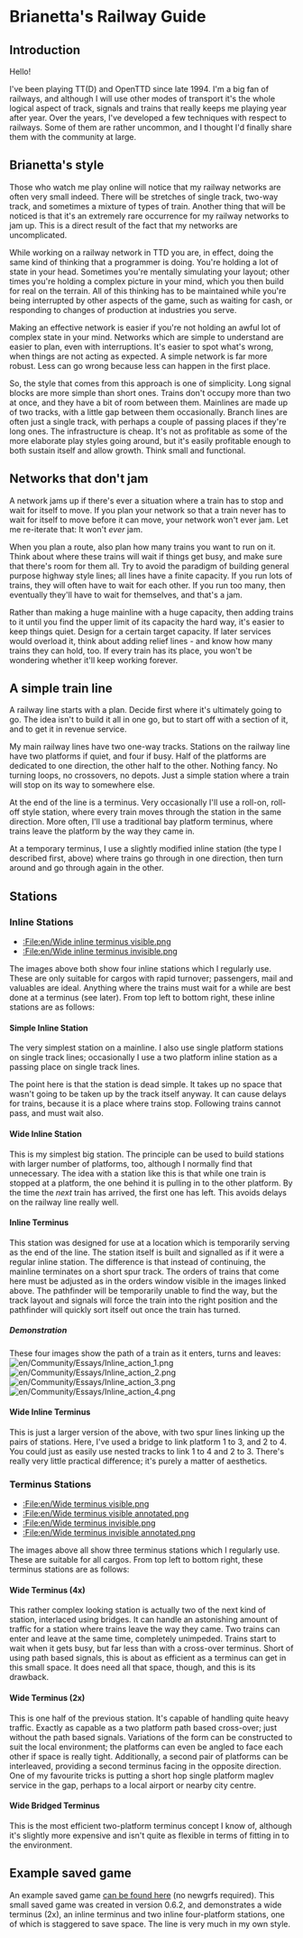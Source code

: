 =Brianetta's Railway Guide=
==Introduction==
Hello!

I've been playing TT(D) and OpenTTD since late 1994.  I'm a big fan of railways, and although I will use other modes of transport it's the whole logical aspect of track, signals and trains that really keeps me playing year after year.  Over the years, I've developed a few techniques with respect to railways.  Some of them are rather uncommon, and I thought I'd finally share them with the community at large.

==Brianetta's style==
Those who watch me play online will notice that my railway networks are often very small indeed.  There will be stretches of single track, two-way track, and sometimes a mixture of types of train.  Another thing that will be noticed is that it's an extremely rare occurrence for my railway networks to jam up.  This is a direct result of the fact that my networks are uncomplicated.

While working on a railway network in TTD you are, in effect, doing the same kind of thinking that a programmer is doing.  You're holding a lot of state in your head.  Sometimes you're mentally simulating your layout; other times you're holding a complex picture in your mind, which you then build for real on the terrain.  All of this thinking has to be maintained while you're being interrupted by other aspects of the game, such as waiting for cash, or responding to changes of production at industries you serve.

Making an effective network is easier if you're not holding an awful lot of complex state in your mind.  Networks which are simple to understand are easier to plan, even with interruptions.  It's easier to spot what's wrong, when things are not acting as expected.  A simple network is far more robust.  Less can go wrong because less can happen in the first place.

So, the style that comes from this approach is one of simplicity.  Long signal blocks are more simple than short ones.  Trains don't occupy more than two at once, and they have a bit of room between them.  Mainlines are made up of two tracks, with a little gap between them occasionally.  Branch lines are often just a single track, with perhaps a couple of passing places if they're long ones.  The infrastructure is cheap.  It's not as profitable as some of the more elaborate play styles going around, but it's easily profitable enough to both sustain itself and allow growth.  Think small and functional.

==Networks that don't jam==
A network jams up if there's ever a situation where a train has to stop and wait for itself to move.  If you plan your network so that a train never has to wait for itself to move before it can move, your network won't ever jam.  Let me re-iterate that:  It won't ''ever'' jam.

When you plan a route, also plan how many trains you want to run on it.  Think about where these trains will wait if things get busy, and make sure that there's room for them all.  Try to avoid the paradigm of building general purpose highway style lines; all lines have a finite capacity.  If you run lots of trains, they will often have to wait for each other.  If you run too many, then eventually they'll have to wait for themselves, and that's a jam.

Rather than making a huge mainline with a huge capacity, then adding trains to it until you find the upper limit of its capacity the hard way, it's easier to keep things quiet.  Design for a certain target capacity.  If later services would overload it, think about adding relief lines - and know how many trains they can hold, too.  If every train has its place, you won't be wondering whether it'll keep working forever.

==A simple train line==
A railway line starts with a plan.  Decide first where it's ultimately going to go.  The idea isn't to build it all in one go, but to start off with a section of it, and to get it in revenue service.

My main railway lines have two one-way tracks.  Stations on the railway line have two platforms if quiet, and four if busy.  Half of the platforms are dedicated to one direction, the other half to the other.  Nothing fancy.  No turning loops, no crossovers, no depots.  Just a simple station where a train will stop on its way to somewhere else.

At the end of the line is a terminus.  Very occasionally I'll use a roll-on, roll-off style station, where every train moves through the station in the same direction.  More often, I'll use a traditional bay platform terminus, where trains leave the platform by the way they came in.

At a temporary terminus, I use a slightly modified inline station (the type I described first, above) where trains go through in one direction, then turn around and go through again in the other.

==Stations==
===Inline Stations===
*[[:File:en/Wide inline terminus visible.png]]
*[[:File:en/Wide inline terminus invisible.png]]
The images above both show four inline stations which I regularly use.  These are only suitable for cargos with rapid turnover; passengers, mail and valuables are ideal.  Anything where the trains must wait for a while are best done at a terminus (see later).  From top left to bottom right, these inline stations are as follows:
====Simple Inline Station====
The very simplest station on a mainline.  I also use single platform stations on single track lines; occasionally I use a two platform inline station as a passing place on single track lines.

The point here is that the station is dead simple.  It takes up no space that wasn't going to be taken up by the track itself anyway.  It can cause delays for trains, because it is a place where trains stop.  Following trains cannot pass, and must wait also.
====Wide Inline Station====
This is my simplest big station.  The principle can be used to build stations with larger number of platforms, too, although I normally find that unnecessary.  The idea with a station like this is that while one train is stopped at a platform, the one behind it is pulling in to the other platform. By the time the ''next'' train has arrived, the first one has left.  This avoids delays on the railway line really well.
====Inline Terminus====
This station was designed for use at a location which is temporarily serving as the end of the line.  The station itself is built and signalled as if it were a regular inline station.  The difference is that instead of continuing, the mainline terminates on a short spur track.  The orders of trains that come here must be adjusted as in the orders window visible in the images linked above.  The pathfinder will be temporarily unable to find the way, but the track layout and signals will force the train into the right position and the pathfinder will quickly sort itself out once the train has turned.
=====Demonstration=====
These four images show the path of a train as it enters, turns and leaves:
[[File:en/Community/Essays/Inline action 1.png]]
[[File:en/Community/Essays/Inline action 2.png]]
[[File:en/Community/Essays/Inline action 3.png]]
[[File:en/Community/Essays/Inline action 4.png]]
====Wide Inline Terminus====
This is just a larger version of the above, with two spur lines linking up the pairs of stations.  Here, I've used a bridge to link platform 1 to 3, and 2 to 4.  You could just as easily use nested tracks to link 1 to 4 and 2 to 3.  There's really very little practical difference; it's purely a matter of aesthetics.
===Terminus Stations===
*[[:File:en/Wide terminus visible.png]]
*[[:File:en/Wide terminus visible annotated.png]]
*[[:File:en/Wide terminus invisible.png]]
*[[:File:en/Wide terminus invisible annotated.png]]
The images above all show three terminus stations which I regularly use.  These are suitable for all cargos.  From top left to bottom right, these terminus stations are as follows:
====Wide Terminus (4x)====
This rather complex looking station is actually two of the next kind of station, interlaced using bridges.  It can handle an astonishing amount of traffic for a station where trains leave the way they came.  Two trains can enter and leave at the same time, completely unimpeded.  Trains start to wait when it gets busy, but far less than with a cross-over terminus.  Short of using path based signals, this is about as efficient as a terminus can get in this small space.  It does need all that space, though, and this is its drawback.
====Wide Terminus (2x)====
This is one half of the previous station.  It's capable of handling quite heavy traffic.  Exactly as capable as a two platform path based cross-over; just without the path based signals.  Variations of the form can be constructed to suit the local environment; the platforms can even be angled to face each other if space is really tight.  Additionally, a second pair of platforms can be interleaved, providing a second terminus facing in the opposite direction.  One of my favourite tricks is putting a short hop single platform maglev service in the gap, perhaps to a local airport or nearby city centre.
====Wide Bridged Terminus====
This is the most efficient two-platform terminus concept I know of, although it's slightly more expensive and isn't quite as flexible in terms of fitting in to the environment.
==Example saved game==
An example saved game [http://ppcis.org/standard/brianetta_style.sav can be found here] (no newgrfs required).  This small saved game was created in version 0.6.2, and demonstrates a wide terminus (2x), an inline terminus and two inline four-platform stations, one of which is staggered to save space.  The line is very much in my own style.
